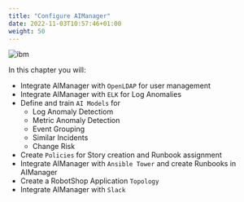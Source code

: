 ```yaml
---
title: "Configure AIManager"
date: 2022-11-03T10:57:46+01:00
weight: 50
---
```




![ibm](/images/ibm/app-mgt.gif)

In this chapter you will:

- Integrate AIManager with `OpenLDAP` for user management
- Integrate AIManager with `ELK` for Log Anomalies
- Define and train `AI Models` for
  - Log Anomaly Detectiom
  - Metric Anomaly Detection
  - Event Grouping
  - Similar Incidents
  - Change Risk 
- Create `Policies` for Story creation and Runbook assignment
- Integrate AIManager with `Ansible Tower` and create Runbooks in AIManager
- Create a RobotShop Application `Topology`
- Integrate AIManager with `Slack`
